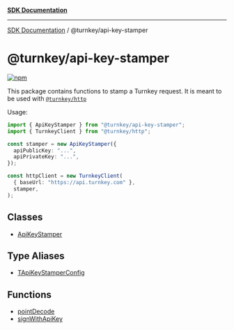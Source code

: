 [**SDK Documentation**](../../README.mdx)

***

[SDK Documentation](../../packages.mdx) / @turnkey/api-key-stamper

# @turnkey/api-key-stamper

[![npm](https://img.shields.io/npm/v/@turnkey/api-key-stamper?color=%234C48FF)](https://www.npmjs.com/package/@turnkey/api-key-stamper)

This package contains functions to stamp a Turnkey request. It is meant to be used with [`@turnkey/http`](https://www.npmjs.com/package/@turnkey/http)

Usage:

```ts
import { ApiKeyStamper } from "@turnkey/api-key-stamper";
import { TurnkeyClient } from "@turnkey/http";

const stamper = new ApiKeyStamper({
  apiPublicKey: "...",
  apiPrivateKey: "...",
});

const httpClient = new TurnkeyClient(
  { baseUrl: "https://api.turnkey.com" },
  stamper,
);
```

## Classes

- [ApiKeyStamper](classes/ApiKeyStamper.mdx)

## Type Aliases

- [TApiKeyStamperConfig](type-aliases/TApiKeyStamperConfig.mdx)

## Functions

- [pointDecode](functions/pointDecode.mdx)
- [signWithApiKey](functions/signWithApiKey.mdx)
